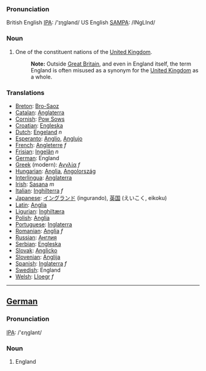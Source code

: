 ===Pronunciation===
British English [[w:IPA|IPA]]: /'ɪηglənd/
US English [[w:SAMPA|SAMPA]]: /INgLInd/
===Noun===
#One of the constituent nations of the [[United Kingdom]]. 
#:'''Note:''' Outside [[Great Britain]], and even in England itself, the term England is often misused as a synonym for the [[United Kingdom]] as a whole.

===Translations===
*[[Breton]]: [[Bro-Saoz]]
*[[Catalan]]: [[Anglaterra]]
*[[Cornish]]: [[Pow Sows]]
*[[Croatian]]: [[Engleska]]
*[[Dutch]]: [[Engeland]] ''n''
*[[Esperanto]]: [[Anglio]], [[Anglujo]]
*[[French]]: [[Angleterre]] ''f''
*[[Frisian]]: [[Ingelân]] ''n''
*[[German]]: England
*[[Greek]] (modern): [[Αγγλία]] ''f''
*[[Hungarian]]: [[Anglia]], [[Angolország]]
*[[Interlingua]]: [[Anglaterra]]
*[[Irish]]: [[Sasana]] ''m''
*[[Italian]]: [[Inghilterra]] ''f''
*[[Japanese]]: [[イングランド]] (ingurando), [[英国]] (えいこく, eikoku)
*[[Latin]]: [[Anglia]]
*[[Ligurian]]: [[Inghiltæra]]
*[[Polish]]: [[Anglia]]
*[[Portuguese]]: [[Inglaterra]]
*[[Romanian]]: [[Anglia]] ''f''
*[[Russian]]: [[Англия]]
*[[Serbian]]: [[Engleska]]
*[[Slovak]]: [[Anglicko]]
*[[Slovenian]]: [[Anglija]]
*[[Spanish]]: [[Inglaterra]] ''f''
*[[Swedish]]: England
*[[Welsh]]: [[Lloegr]] ''f''
----
==[[German]]==
===Pronunciation===
[[w:IPA|IPA]]: /'ɛηglant/

===Noun===
#England